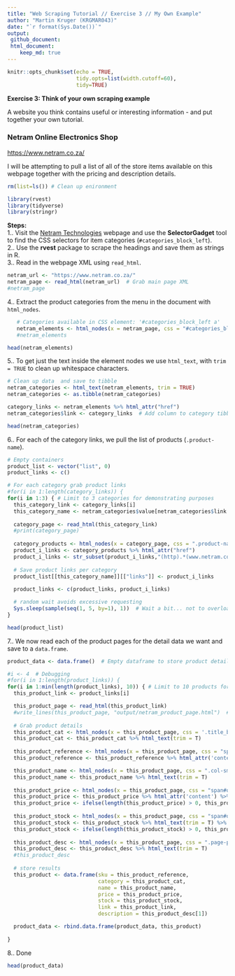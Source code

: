 ---
title: "Web Scraping Tutorial // Exercise 3 // My Own Example"
author: "Martin Kruger (KRGMAR043)"
date: "`r format(Sys.Date())`"
output: 
 github_document:
 html_document:  
    keep_md: true 
---

```{r setup, include=FALSE}
knitr::opts_chunk$set(echo = TRUE,
                      tidy.opts=list(width.cutoff=60),
                      tidy=TRUE)
```

**Exercise 3: Think of your own scraping example**  

A website you think contains useful or interesting information - and put together your own tutorial.  



### Netram Online Electronics Shop  
<https://www.netram.co.za/>
\ 

I will be attempting to pull a list of all of the store items available on this webpage together with the pricing and description details.


```{r, message=FALSE, warning=FALSE, include=FALSE}
rm(list=ls()) # Clean up enironment

library(rvest)
library(tidyverse)
library(stringr)

```

__Steps:__  
1.. Visit the [Netram Technologies](https://www.netram.co.za/) webpage and use the **SelectorGadget** tool to find the CSS selectors for item categories (`#categories_block_left`).   
2.. Use the **rvest** package to scrape the headings and save them as strings in R.  
3.. Read in the webpage XML using `read_html`. 

```{r, echo=TRUE}

netram_url <- "https://www.netram.co.za/"
netram_page <- read_html(netram_url)  # Grab main page XML
#netram_page

```

4.. Extract the product categories from the menu in the document with `html_nodes`.  

```{r}
   # Categories available in CSS element: '#categories_block_left a'
   netram_elements <- html_nodes(x = netram_page, css = "#categories_block_left a") 
   #netram_elements

head(netram_elements)
```


5.. To get just the text inside the element nodes we use `html_text`, with `trim = TRUE` to clean up whitespace characters.  

```{r}
# Clean up data  and save to tibble
netram_categories <- html_text(netram_elements, trim = TRUE) 
netram_categories <- as.tibble(netram_categories)

category_links <- netram_elements %>% html_attr("href")
netram_categories$link <- category_links  # Add column to category tibble with URL link to page

head(netram_categories)
```


6.. For each of the category links, we pull the list of products (`.product-name`).  

```{r, echo=FALSE}

# Empty containers
product_list <- vector("list", 0)
product_links <- c()

# For each category grab product links
#for(i in 1:length(category_links)) {
for(i in 1:3) { # Limit to 3 categories for demonstrating purposes
  this_category_link <- category_links[i]
  this_category_name <- netram_categories$value[netram_categories$link == this_category_link]
  
  category_page <- read_html(this_category_link)
  #print(category_page)
  
  category_products <- html_nodes(x = category_page, css = ".product-name")
  product_i_links <- category_products %>% html_attr("href") 
  product_i_links <- str_subset(product_i_links,"(http).*(www.netram.co.za).*(.html)")
  
  # Save product links per category
  product_list[[this_category_name]][["links"]] <- product_i_links
  
  product_links <- c(product_links, product_i_links)

  # random wait avoids excessive requesting
  Sys.sleep(sample(seq(1, 5, by=1), 1))  # Wait a bit... not to overload the site
}

head(product_list)

```


7.. We now read each of the product pages for the detail data we want and save to a `data.frame`.  

```{r, echo=FALSE}

product_data <- data.frame()  # Empty dataframe to store product details

#i <- 4  # Debugging
#for(i in 1:length(product_links)) {
for(i in 1:min(length(product_links), 10)) { # Limit to 10 products for demonstrating purposes
  this_product_link <- product_links[i]

  this_product_page <- read_html(this_product_link)
  #write_lines(this_product_page, "output/netram_product_page.html")  # Debugging..
  
  # Grab product details
  this_product_cat <- html_nodes(x = this_product_page, css = '.title_block')
  this_product_cat <- this_product_cat %>% html_text(trim = T)
  
  this_product_reference <- html_nodes(x = this_product_page, css = "span.editable[itemprop*='sku']")
  this_product_reference <- this_product_reference %>% html_attr('content')

  this_product_name <- html_nodes(x = this_product_page, css = ".col-sm-4 h1[itemprop*='name']")
  this_product_name <- this_product_name %>% html_text(trim = T)
  
  this_product_price <- html_nodes(x = this_product_page, css = "span#our_price_display[itemprop*='price']")
  this_product_price <- this_product_price %>% html_attr('content') %>% as.numeric()
  this_product_price <- ifelse(length(this_product_price) > 0, this_product_price, NA)
 
  this_product_stock <- html_nodes(x = this_product_page, css = "span#quantityAvailable")
  this_product_stock <- this_product_stock %>% html_text(trim = T) %>% as.numeric()
  this_product_stock <- ifelse(length(this_product_stock) > 0, this_product_stock, NA)
  
  this_product_desc <- html_nodes(x = this_product_page, css = ".page-product-box .rte")
  this_product_desc <- this_product_desc %>% html_text(trim = T)
  #this_product_desc
  
  # store results
  this_product <- data.frame(sku = this_product_reference,
                             category = this_product_cat,
                             name = this_product_name, 
                             price = this_product_price, 
                             stock = this_product_stock,
                             link = this_product_link,
                             description = this_product_desc[1])

  product_data <- rbind.data.frame(product_data, this_product)
  
}

```

8.. Done  

```{r, echo=FALSE}
head(product_data)
```


